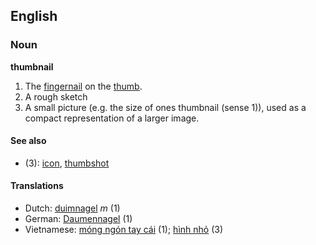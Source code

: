 ==English==
===Noun===
'''thumbnail'''

# The [[fingernail]] on the [[thumb]].
# A rough sketch
# A small picture (e.g. the size of ones thumbnail (sense 1)), used as a compact representation of a larger image.

====See also====
*(3): [[icon]], [[thumbshot]]

====Translations====
*Dutch: [[duimnagel]] ''m'' (1)
*German: [[Daumennagel]] (1)
*Vietnamese: [[móng ngón tay cái]] (1); [[hình nhỏ]] (3)